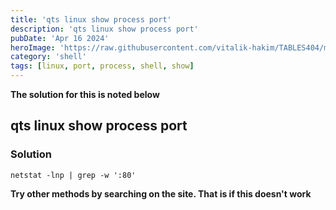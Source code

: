 ```yaml
---
title: 'qts linux show process port'
description: 'qts linux show process port'
pubDate: 'Apr 16 2024'
heroImage: 'https://raw.githubusercontent.com/vitalik-hakim/TABLES404/main/error_b/SHELL.jpg'
category: 'shell'
tags: [linux, port, process, shell, show]
---
```


**The solution for this is noted below**

## qts linux show process port

### Solution

```shell
netstat -lnp | grep -w ':80'
```

**Try other methods by searching on the site. That is if this doesn't work**
